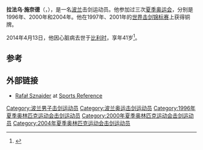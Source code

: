{{noteTA
|1=zh-hans:施奈德; zh-tw:史耐德;
}}
'''拉法乌·施奈德'''（{{lang-pl|'''Rafał Jerzy Sznajder'''}}，{{bd|1972年|10月13日|2014年|4月13日|catIdx=Sznajder}}），是一名[[波兰|波兰]]击剑运动员。他参加过三次[[夏季奥运会|夏季奥运会]]，分别是1996年、2000年和2004年。他在1997年、2001年的[[世界击剑锦标赛|世界击剑锦标赛]]上获得铜牌。

2014年4月13日，他因心脏病去世于[[比利时|比利时]]，享年41岁<ref>{{cite web|title=Rafał Sznajder nie żyje. Prawdopodobnie miał atak serca|url=http://www.rmf24.pl/sport/news-rafal-sznajder-nie-zyje-prawdopodobnie-mial-atak-serca,nId,1409068|publisher=[[RMF_24|RMF 24]]|date=13 April 2014|accessdate=14 April 2014|language=pl|archive-date=2014-04-13|archive-url=https://web.archive.org/web/20140413150220/http://www.rmf24.pl/sport/news-rafal-sznajder-nie-zyje-prawdopodobnie-mial-atak-serca%2CnId%2C1409068|dead-url=no}}</ref>。

==参考==
{{Reflist}}

==外部链接==
* [http://www.sports-reference.com/olympics/athletes/sz/rafal-sznajder-1.html Rafał Sznajder] {{Wayback|url=http://www.sports-reference.com/olympics/athletes/sz/rafal-sznajder-1.html |date=20121107054409 }} at [http://www.sports-reference.com/ Sports Reference] {{Wayback|url=http://www.sports-reference.com/ |date=20171101000000 }}

{{DEFAULTSORT:Sznajder, Rafal}}
[[Category:波兰男子击剑运动员|Category:波兰男子击剑运动员]]
[[Category:波兰奥运击剑运动员|Category:波兰奥运击剑运动员]]
[[Category:1996年夏季奥林匹克运动会击剑运动员|Category:1996年夏季奥林匹克运动会击剑运动员]]
[[Category:2000年夏季奥林匹克运动会击剑运动员|Category:2000年夏季奥林匹克运动会击剑运动员]]
[[Category:2004年夏季奥林匹克运动会击剑运动员|Category:2004年夏季奥林匹克运动会击剑运动员]]